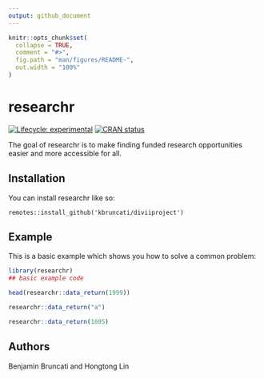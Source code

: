```yaml
---
output: github_document
---
```


<!-- README.md is generated from README.Rmd. Please edit that file -->

```r
knitr::opts_chunk$set(
  collapse = TRUE,
  comment = "#>",
  fig.path = "man/figures/README-",
  out.width = "100%"
)
```

# researchr

<!-- badges: start -->
[![Lifecycle: experimental](https://img.shields.io/badge/lifecycle-experimental-orange.svg)](https://lifecycle.r-lib.org/articles/stages.html#experimental)
[![CRAN status](https://www.r-pkg.org/badges/version/kbruncati)](https://CRAN.R-project.org/package=researchr)
<!-- badges: end -->

The goal of researchr is to make finding funded research opportunities easier and more accessible for all. 

## Installation

You can install researchr like so:

```
remotes::install_github('kbruncati/diviiproject')
```

## Example

This is a basic example which shows you how to solve a common problem:

```r
library(researchr)
## basic example code

head(researchr::data_return(1999))

researchr::data_return("a")

researchr::data_return(1805)
```

## Authors

Benjamin Bruncati and Hongtong Lin
